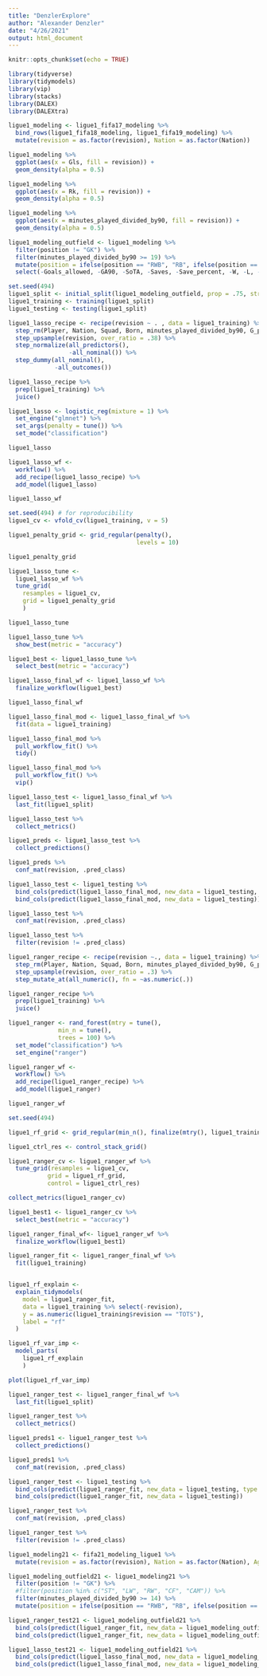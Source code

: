 ```yaml
---
title: "DenzlerExplore"
author: "Alexander Denzler"
date: "4/26/2021"
output: html_document
---
```


```r
knitr::opts_chunk$set(echo = TRUE)
```

```r
library(tidyverse)
library(tidymodels)
library(vip)
library(stacks)
library(DALEX)
library(DALEXtra)
```

```r
ligue1_modeling <- ligue1_fifa17_modeling %>% 
  bind_rows(ligue1_fifa18_modeling, ligue1_fifa19_modeling) %>% 
  mutate(revision = as.factor(revision), Nation = as.factor(Nation))
```


```r
ligue1_modeling %>% 
  ggplot(aes(x = Gls, fill = revision)) +
  geom_density(alpha = 0.5)
```

```r
ligue1_modeling %>% 
  ggplot(aes(x = Rk, fill = revision)) +
  geom_density(alpha = 0.5)
```

```r
ligue1_modeling %>% 
  ggplot(aes(x = minutes_played_divided_by90, fill = revision)) +
  geom_density(alpha = 0.5)
```


```r
ligue1_modeling_outfield <- ligue1_modeling %>% 
  filter(position != "GK") %>% 
  filter(minutes_played_divided_by90 >= 19) %>% 
  mutate(position = ifelse(position == "RWB", "RB", ifelse(position == "LWB", "LB", position))) %>% 
  select(-Goals_allowed, -GA90, -SoTA, -Saves, -Save_percent, -W, -L, -D, -CS, -CS_percent, -Pkatt_against, -PKA, -PKsv, -Pk_Save_percent, -PKm)
```


```r
set.seed(494)
ligue1_split <- initial_split(ligue1_modeling_outfield, prop = .75, strata = "revision")
ligue1_training <- training(ligue1_split)
ligue1_testing <- testing(ligue1_split)
```



```r
ligue1_lasso_recipe <- recipe(revision ~ . , data = ligue1_training) %>% 
  step_rm(Player, Nation, Squad, Born, minutes_played_divided_by90, G_per90, A_per90, Attendance) %>%
  step_upsample(revision, over_ratio = .38) %>% 
  step_normalize(all_predictors(),
                 -all_nominal()) %>% 
  step_dummy(all_nominal(),
             -all_outcomes())

ligue1_lasso_recipe %>% 
  prep(ligue1_training) %>% 
  juice()
```



```r
ligue1_lasso <- logistic_reg(mixture = 1) %>% 
  set_engine("glmnet") %>% 
  set_args(penalty = tune()) %>% 
  set_mode("classification")

ligue1_lasso

ligue1_lasso_wf <- 
  workflow() %>% 
  add_recipe(ligue1_lasso_recipe) %>% 
  add_model(ligue1_lasso)

ligue1_lasso_wf
```

```r
set.seed(494) # for reproducibility
ligue1_cv <- vfold_cv(ligue1_training, v = 5)

ligue1_penalty_grid <- grid_regular(penalty(),
                                    levels = 10)

ligue1_penalty_grid

ligue1_lasso_tune <- 
  ligue1_lasso_wf %>% 
  tune_grid(
    resamples = ligue1_cv,
    grid = ligue1_penalty_grid
    )

ligue1_lasso_tune
```

```r
ligue1_lasso_tune %>% 
  show_best(metric = "accuracy")
```

```r
ligue1_best <- ligue1_lasso_tune %>% 
  select_best(metric = "accuracy")
```

```r
ligue1_lasso_final_wf <- ligue1_lasso_wf %>% 
  finalize_workflow(ligue1_best)

ligue1_lasso_final_wf
```

```r
ligue1_lasso_final_mod <- ligue1_lasso_final_wf %>% 
  fit(data = ligue1_training)

ligue1_lasso_final_mod %>% 
  pull_workflow_fit() %>% 
  tidy() 
```

```r
ligue1_lasso_final_mod %>% 
  pull_workflow_fit() %>% 
  vip()
```


```r
ligue1_lasso_test <- ligue1_lasso_final_wf %>% 
  last_fit(ligue1_split)

ligue1_lasso_test %>% 
  collect_metrics()
```


```r
ligue1_preds <- ligue1_lasso_test %>% 
  collect_predictions()

ligue1_preds %>% 
  conf_mat(revision, .pred_class)
```


```r
ligue1_lasso_test <- ligue1_testing %>% 
  bind_cols(predict(ligue1_lasso_final_mod, new_data = ligue1_testing, type = "prob")) %>% 
  bind_cols(predict(ligue1_lasso_final_mod, new_data = ligue1_testing)) 
```

```r
ligue1_lasso_test %>% 
  conf_mat(revision, .pred_class)
```

```r
ligue1_lasso_test %>% 
  filter(revision != .pred_class)
```


```r
ligue1_ranger_recipe <- recipe(revision ~., data = ligue1_training) %>% 
  step_rm(Player, Nation, Squad, Born, minutes_played_divided_by90, G_per90, A_per90, Attendance) %>% 
  step_upsample(revision, over_ratio = .3) %>% 
  step_mutate_at(all_numeric(), fn = ~as.numeric(.))

ligue1_ranger_recipe %>% 
  prep(ligue1_training) %>% 
  juice()
```


```r
ligue1_ranger <- rand_forest(mtry = tune(), 
              min_n = tune(), 
              trees = 100) %>% 
  set_mode("classification") %>% 
  set_engine("ranger")

ligue1_ranger_wf <- 
  workflow() %>% 
  add_recipe(ligue1_ranger_recipe) %>% 
  add_model(ligue1_ranger) 

ligue1_ranger_wf
```


```r
set.seed(494)

ligue1_rf_grid <- grid_regular(min_n(), finalize(mtry(), ligue1_training %>% select(-revision)), levels = 3)

ligue1_ctrl_res <- control_stack_grid()

ligue1_ranger_cv <- ligue1_ranger_wf %>% 
  tune_grid(resamples = ligue1_cv,
           grid = ligue1_rf_grid,
           control = ligue1_ctrl_res)

collect_metrics(ligue1_ranger_cv)
```


```r
ligue1_best1 <- ligue1_ranger_cv %>% 
  select_best(metric = "accuracy")

ligue1_ranger_final_wf<- ligue1_ranger_wf %>% 
  finalize_workflow(ligue1_best1)
```

```r
ligue1_ranger_fit <- ligue1_ranger_final_wf %>% 
  fit(ligue1_training)


ligue1_rf_explain <- 
  explain_tidymodels(
    model = ligue1_ranger_fit,
    data = ligue1_training %>% select(-revision), 
    y = as.numeric(ligue1_training$revision == "TOTS"),
    label = "rf"
  )
```

```r
ligue1_rf_var_imp <- 
  model_parts(
    ligue1_rf_explain
    )

plot(ligue1_rf_var_imp)
```


```r
ligue1_ranger_test <- ligue1_ranger_final_wf %>% 
  last_fit(ligue1_split)

ligue1_ranger_test %>% 
  collect_metrics()
```

```r
ligue1_preds1 <- ligue1_ranger_test %>% 
  collect_predictions()

ligue1_preds1 %>% 
  conf_mat(revision, .pred_class)
```

```r
ligue1_ranger_test <- ligue1_testing %>% 
  bind_cols(predict(ligue1_ranger_fit, new_data = ligue1_testing, type = "prob")) %>% 
  bind_cols(predict(ligue1_ranger_fit, new_data = ligue1_testing)) 
```

```r
ligue1_ranger_test %>% 
  conf_mat(revision, .pred_class)
```

```r
ligue1_ranger_test %>% 
  filter(revision != .pred_class)
```


```r
ligue1_modeling21 <- fifa21_modeling_ligue1 %>% 
  mutate(revision = as.factor(revision), Nation = as.factor(Nation), Age = as.integer(Age))
```

```r
ligue1_modeling_outfield21 <- ligue1_modeling21 %>% 
  filter(position != "GK") %>% 
  #filter(position %in% c("ST", "LW", "RW", "CF", "CAM")) %>% 
  filter(minutes_played_divided_by90 >= 14) %>% 
  mutate(position = ifelse(position == "RWB", "RB", ifelse(position == "LWB", "LB", ifelse(position == "RW", "RM", ifelse(position == "LW", "LM", position)))))
```


```r
ligue1_ranger_test21 <- ligue1_modeling_outfield21 %>% 
  bind_cols(predict(ligue1_ranger_fit, new_data = ligue1_modeling_outfield21, type = "prob")) %>% 
  bind_cols(predict(ligue1_ranger_fit, new_data = ligue1_modeling_outfield21)) 
```


```r
ligue1_lasso_test21 <- ligue1_modeling_outfield21 %>% 
  bind_cols(predict(ligue1_lasso_final_mod, new_data = ligue1_modeling_outfield21, type = "prob")) %>% 
  bind_cols(predict(ligue1_lasso_final_mod, new_data = ligue1_modeling_outfield21)) 
```









